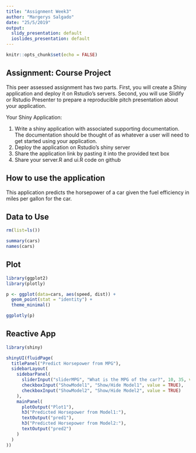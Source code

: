 ---
title: "Assignment Week3"
author: "Margerys Salgado"
date: "25/5/2019"
output:
  slidy_presentation: default
  ioslides_presentation: default
---

```{r setup, include=FALSE}
knitr::opts_chunk$set(echo = FALSE)
```

## Assignment: Course Project

This peer assessed assignment has two parts. 
First, you will create a Shiny application and deploy it on Rstudio's servers. 
Second, you will use Slidify or Rstudio Presenter to prepare a reproducible pitch presentation about your application.

Your Shiny Application:

1. Write a shiny application with associated supporting documentation. The documentation should be thought of as whatever a user will need to get started using your application.
2. Deploy the application on Rstudio's shiny server
3. Share the application link by pasting it into the provided text box
4. Share your server.R and ui.R code on github

## How to use the application
This application predicts the horsepower of a car given the fuel efficiency in miles per gallon for the car.

## Data to Use
```{r, comment= "", echo=TRUE}
rm(list=ls())

summary(cars)
names(cars)
```

## Plot
```{r, comment= "", echo=TRUE}
library(ggplot2)
library(plotly)

p <- ggplot(data=cars, aes(speed, dist)) + 
  geom_point(stat = "identity") +
  theme_minimal()

ggplotly(p)
```

## Reactive App
```{r, comment="", warning=F, message=F, echo=T}
library(shiny)

shinyUI(fluidPage(
  titlePanel("Predict Horsepower from MPG"),
  sidebarLayout(
    sidebarPanel(
      sliderInput("sliderMPG", "What is the MPG of the car?", 10, 35, value=20),
      checkboxInput("ShowModel1", "Show/Hide Model1", value = TRUE),
      checkboxInput("ShowModel2", "Show/Hide Model2", value = TRUE)
    ),
    mainPanel(
      plotOutput("Plot1"),
      h3("Predicted Horsepower from Model1:"),
      textOutput("pred1"),
      h3("Predicted Horsepower from Model2:"),
      textOutput("pred2")
    )
  )
))
      
```
